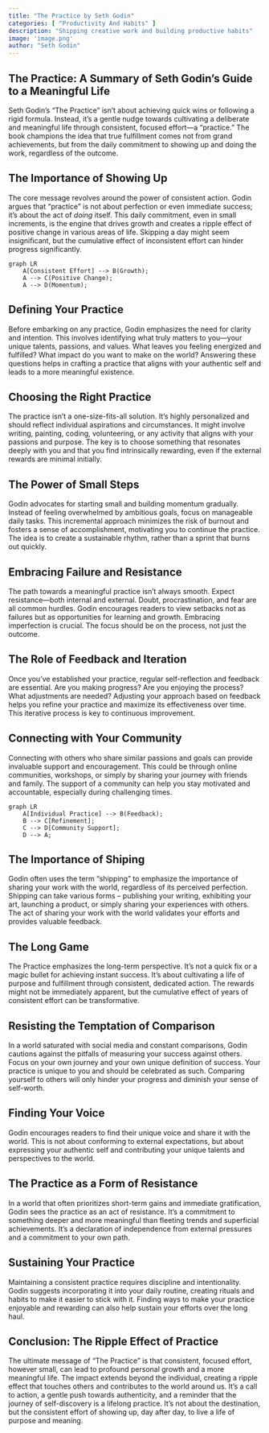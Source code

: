 ```yaml
---
title: "The Practice by Seth Godin"
categories: [ "Productivity And Habits" ]
description: "Shipping creative work and building productive habits"
image: 'image.png'
author: "Seth Godin"
---
```

## The Practice: A Summary of Seth Godin's Guide to a Meaningful Life

Seth Godin's "The Practice" isn't about achieving quick wins or following a rigid formula. Instead, it's a gentle nudge towards cultivating a deliberate and meaningful life through consistent, focused effort—a "practice."  The book champions the idea that true fulfillment comes not from grand achievements, but from the daily commitment to showing up and doing the work, regardless of the outcome.


## The Importance of Showing Up

The core message revolves around the power of consistent action. Godin argues that "practice" is not about perfection or even immediate success; it's about the act of *doing* itself. This daily commitment, even in small increments, is the engine that drives growth and creates a ripple effect of positive change in various areas of life. Skipping a day might seem insignificant, but the cumulative effect of inconsistent effort can hinder progress significantly.


```mermaid
graph LR
    A[Consistent Effort] --> B(Growth);
    A --> C(Positive Change);
    A --> D(Momentum);
```

## Defining Your Practice

Before embarking on any practice, Godin emphasizes the need for clarity and intention.  This involves identifying what truly matters to you—your unique talents, passions, and values.  What leaves you feeling energized and fulfilled? What impact do you want to make on the world?  Answering these questions helps in crafting a practice that aligns with your authentic self and leads to a more meaningful existence.


## Choosing the Right Practice

The practice isn't a one-size-fits-all solution.  It's highly personalized and should reflect individual aspirations and circumstances. It might involve writing, painting, coding, volunteering, or any activity that aligns with your passions and purpose. The key is to choose something that resonates deeply with you and that you find intrinsically rewarding, even if the external rewards are minimal initially.


## The Power of Small Steps

Godin advocates for starting small and building momentum gradually.  Instead of feeling overwhelmed by ambitious goals, focus on manageable daily tasks.  This incremental approach minimizes the risk of burnout and fosters a sense of accomplishment, motivating you to continue the practice. The idea is to create a sustainable rhythm, rather than a sprint that burns out quickly.


## Embracing Failure and Resistance

The path towards a meaningful practice isn't always smooth.  Expect resistance—both internal and external.  Doubt, procrastination, and fear are all common hurdles.  Godin encourages readers to view setbacks not as failures but as opportunities for learning and growth. Embracing imperfection is crucial.  The focus should be on the process, not just the outcome.


## The Role of Feedback and Iteration

Once you've established your practice, regular self-reflection and feedback are essential.  Are you making progress?  Are you enjoying the process? What adjustments are needed?  Adjusting your approach based on feedback helps you refine your practice and maximize its effectiveness over time. This iterative process is key to continuous improvement.


## Connecting with Your Community

Connecting with others who share similar passions and goals can provide invaluable support and encouragement. This could be through online communities, workshops, or simply by sharing your journey with friends and family.  The support of a community can help you stay motivated and accountable, especially during challenging times.


```mermaid
graph LR
    A[Individual Practice] --> B(Feedback);
    B --> C[Refinement];
    C --> D[Community Support];
    D --> A;
```


## The Importance of Shiping

Godin often uses the term "shipping" to emphasize the importance of sharing your work with the world, regardless of its perceived perfection.  Shipping can take various forms – publishing your writing, exhibiting your art, launching a product, or simply sharing your experiences with others. The act of sharing your work with the world validates your efforts and provides valuable feedback.


##  The Long Game

The Practice emphasizes the long-term perspective.  It's not a quick fix or a magic bullet for achieving instant success.  It's about cultivating a life of purpose and fulfillment through consistent, dedicated action.  The rewards might not be immediately apparent, but the cumulative effect of years of consistent effort can be transformative.


##  Resisting the Temptation of Comparison

In a world saturated with social media and constant comparisons, Godin cautions against the pitfalls of measuring your success against others.  Focus on your own journey and your own unique definition of success. Your practice is unique to you and should be celebrated as such.  Comparing yourself to others will only hinder your progress and diminish your sense of self-worth.


##  Finding Your Voice

Godin encourages readers to find their unique voice and share it with the world.  This is not about conforming to external expectations, but about expressing your authentic self and contributing your unique talents and perspectives to the world.


##  The Practice as a Form of Resistance

In a world that often prioritizes short-term gains and immediate gratification, Godin sees the practice as an act of resistance.  It’s a commitment to something deeper and more meaningful than fleeting trends and superficial achievements. It’s a declaration of independence from external pressures and a commitment to your own path.


##  Sustaining Your Practice

Maintaining a consistent practice requires discipline and intentionality.  Godin suggests incorporating it into your daily routine, creating rituals and habits to make it easier to stick with it.  Finding ways to make your practice enjoyable and rewarding can also help sustain your efforts over the long haul.


##  Conclusion:  The Ripple Effect of Practice


The ultimate message of "The Practice" is that consistent, focused effort, however small, can lead to profound personal growth and a more meaningful life.  The impact extends beyond the individual, creating a ripple effect that touches others and contributes to the world around us. It's a call to action, a gentle push towards authenticity, and a reminder that the journey of self-discovery is a lifelong practice.  It's not about the destination, but the consistent effort of showing up, day after day, to live a life of purpose and meaning.

